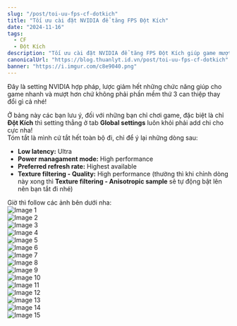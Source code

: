 ```yaml
---
slug: "/post/toi-uu-fps-cf-dotkich"
title: "Tối ưu cài đặt NVIDIA để tăng FPS Đột Kích"
date: "2024-11-16"
tags:
  - CF
  - Đột Kích
description: "Tối ưu cài đặt NVIDIA để tăng FPS Đột Kích giúp game mượt hơn, không bị giật lag hay đơ máy"
canonicalUrl: "https://blog.thuanlyt.id.vn/post/toi-uu-fps-cf-dotkich"
banner: "https://i.imgur.com/c8e9040.png"
---
```


Đây là setting NVIDIA hợp pháp, lược giảm hết những chức năng giúp cho game nhanh và mượt hơn chứ không phải phần mềm thứ 3 can thiệp thay đổi gì cả nhé!

Ở bảng này các bạn lưu ý, đối với những bạn chỉ chơi game, đặc biệt là chỉ **Đột Kích** thì setting thẳng ở tab **Global settings** luôn khỏi phải add chi cho cực nha!  
Tóm tắt là mình cứ tắt hết toàn bộ đi, chỉ để ý lại những dòng sau:  
- **Low latency:** Ultra  
- **Power managament mode:** High performance  
- **Preferred refresh rate:** Highest available  
- **Texture filtering - Quality:** High performance (thường thì khi chỉnh dòng này xong thì **Texture filtering - Anisotropic sample** sẽ tự động bật lên nên bạn tắt đi nhé)

Giờ thì follow các ảnh bên dưới nha:  
![Image 1](https://i.imgur.com/c8e9040.png)  
![Image 2](https://i.imgur.com/a0mE1H2.png)  
![Image 3](https://i.imgur.com/RBrApQF.png)  
![Image 4](https://i.imgur.com/IwNeOrk.png)  
![Image 5](https://i.imgur.com/u9gpbki.png)  
![Image 6](https://i.imgur.com/qap2xnK.png)  
![Image 7](https://i.imgur.com/WNWhDUA.png)  
![Image 8](https://i.imgur.com/xXzwUe9.png)  
![Image 9](https://i.imgur.com/Og8NGTO.png)  
![Image 10](https://i.imgur.com/rLKqaON.png)  
![Image 11](https://i.imgur.com/qbDcUV6.png)  
![Image 12](https://i.imgur.com/ImtWmxP.png)  
![Image 13](https://i.imgur.com/BTp9wjX.png)  
![Image 14](https://i.imgur.com/zq3Ft2R.png)  
![Image 15](https://i.imgur.com/WyuaQ85.png)  
